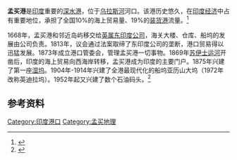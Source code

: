 {{Infobox settlement
| name                    = 孟买港
| native_name             = Mumbai Harbour
| native_name_lang        = 
| other_name              = 
| settlement_type         = 
| image_skyline           = Bombayharbour.jpg
| image_alt               = 
| image_caption           =  
| nickname                = 
| map_alt                 = 
| map_caption             = 
| pushpin_map             = Mumbai
| pushpin_label_position  = 
| pushpin_map_alt         = 
| pushpin_map_caption     = 
| latd                    = 18.96
| latm                    = 
| lats                    = 
| latNS                   = N
| longd                   = 72.85
| longm                   = 
| longs                   = 
| longEW                  = E
| coordinates_display     = inline,title
| subdivision_type        = 国家
| subdivision_name        = 印度
| subdivision_type1       = [[印度诸邦与联邦属地|邦]]
| subdivision_name1       = [[马哈拉施特拉邦|马哈拉施特拉邦]]
| subdivision_type2       = 都市区
| subdivision_name2       = 孟买
| established_title       = <!-- Established -->
| established_date        = 
| founder                 = 
| named_for               = 
| government_type         = 
| governing_body          = 
| unit_pref               = Metric
| area_footnotes          = 
| area_rank               = 
| area_total_km2          = 
| elevation_footnotes     = 
| elevation_m             = 
| population_total        = 
| population_as_of        = 
| population_rank         = 
| population_density_km2  = auto
| population_demonym      = 
| population_footnotes    = 
| demographics_type1      = 
| demographics1_title1    = 
| demographics1_info1     = 
| timezone1               = [[印度标准时间|IST]]
| utc_offset1             = +5:30
| postal_code_type        = <!-- [[Postal_Index_Number|PIN]] -->
| postal_code             = 
| registration_plate      = 
| website                 = 
| footnotes               = 
}}
'''孟买港'''是[[印度|印度]]重要的[[深水港|深水港]]，位于[[乌拉斯河|乌拉斯河]]河口。该港历史悠久，在[[印度经济|印度经济]]中占有重要地位，承担了全国10%的海上贸易量、19%的[[装货港|装货港]]流量。<ref>{{Cite web |url=http://www.mumbaiport.gov.in/index2.asp?slid=34&sublinkid=10&langid=1 |title=Introduction |access-date=2014-02-26 |archive-date=2013-08-18 |archive-url=https://web.archive.org/web/20130818190217/http://mumbaiport.gov.in/index2.asp?slid=34&sublinkid=10&langid=1 |dead-url=no }}</ref>

1668年，孟买港和邻近岛屿移交给[[英属东印度公司|英属东印度公司]]，海关大楼、仓库、船坞的发展由公司负责。1813年，议会通过法案取缔了东印度公司的垄断，港口贸易得以迅猛发展。1873年成立港口管委会，管理孟买港一切事物。1869年[[苏伊士运河|苏伊士运河]]开凿后，印度的海上贸易向西海岸转移，孟买港成为印度的主要门户。1875年兴建了第一座[[湿坞|湿坞]]。1904年-1914年兴建了全港最现代化的船坞亚历山大坞（1972年改称英迪拉坞）。1952年起又兴建了数个石油码头。<ref>{{Cite web |url=http://www.mumbaiport.gov.in/index3.asp?sslid=45&subsublinkid=519&langid=1 |title=History |access-date=2014-02-26 |archive-date=2015-05-09 |archive-url=https://web.archive.org/web/20150509132113/http://www.mumbaiport.gov.in/index3.asp?sslid=45&subsublinkid=519&langid=1 |dead-url=no }}</ref>

==参考资料==
{{reflist}}

[[Category:印度港口|Category:印度港口]]
[[Category:孟买地理|Category:孟买地理]]